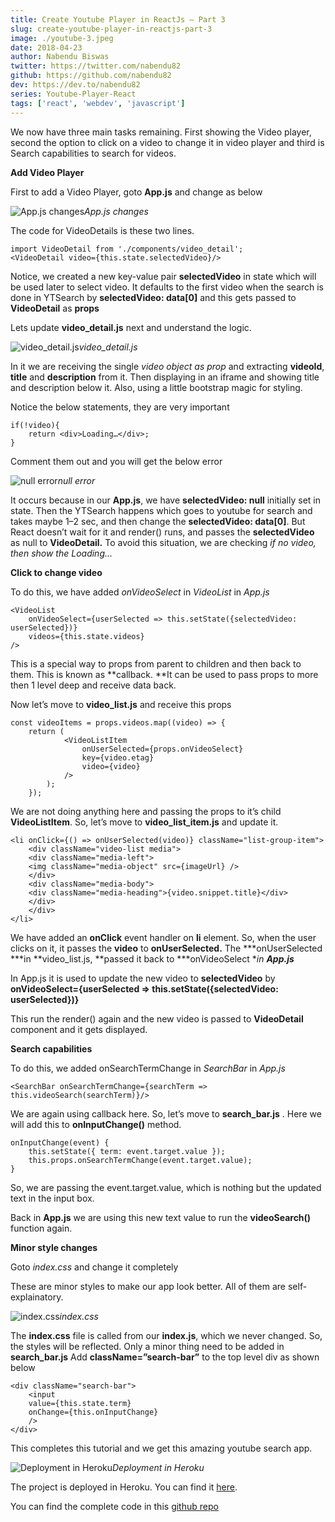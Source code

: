 ```yaml
---
title: Create Youtube Player in ReactJs — Part 3
slug: create-youtube-player-in-reactjs-part-3
image: ./youtube-3.jpeg
date: 2018-04-23
author: Nabendu Biswas
twitter: https://twitter.com/nabendu82
github: https://github.com/nabendu82
dev: https://dev.to/nabendu82
series: Youtube-Player-React
tags: ['react', 'webdev', 'javascript']
---
```


We now have three main tasks remaining. First showing the Video player, second the option to click on a video to change it in video player and third is Search capabilities to search for videos.

**Add Video Player**

First to add a Video Player, goto **App.js** and change as below

<div className={styles.image__small}>

![App.js changes](https://ik.imagekit.io/thewebdev/Youtube-React/3/1_qDcMMVnbq0.png)*App.js changes*

</div>

The code for VideoDetails is these two lines.

<div className={styles.code__block}>

```
import VideoDetail from './components/video_detail';
<VideoDetail video={this.state.selectedVideo}/>
```
</div>

Notice, we created a new key-value pair **selectedVideo** in state which will be used later to select video. It defaults to the first video when the search is done in YTSearch by **selectedVideo: data[0]** and this gets passed to **VideoDetail** as **props**

Lets update **video_detail.js** next and understand the logic.

<div className={styles.image__small}>

![video_detail.js](https://ik.imagekit.io/thewebdev/Youtube-React/3/2_w_9ZYn6Puk.png)*video_detail.js*

</div>

In it we are receiving the single *video object as prop* and extracting **videoId**, **title** and **description** from it. Then displaying in an iframe and showing title and description below it. Also, using a little bootstrap magic for styling.

Notice the below statements, they are very important

<div className={styles.code__block}>

```
if(!video){
    return <div>Loading…</div>;
}
```

</div>

Comment them out and you will get the below error

<div className={styles.image__small}>

![null error](https://ik.imagekit.io/thewebdev/Youtube-React/3/3_-c2sgWVhm.png)*null error*

</div>

It occurs because in our **App.js**, we have **selectedVideo: null** initially set in state. Then the YTSearch happens which goes to youtube for search and takes maybe 1–2 sec, and then change the **selectedVideo: data[0]**.
But React doesn’t wait for it and render() runs, and passes the **selectedVideo** as null to **VideoDetail.**
To avoid this situation, we are checking *if no video, then show the Loading…*

**Click to change video**

To do this, we have added *onVideoSelect* in *VideoList* in *App.js*

<div className={styles.code__block}>

```
<VideoList
    onVideoSelect={userSelected => this.setState({selectedVideo: userSelected})}
    videos={this.state.videos}
/>
```
</div>

This is a special way to props from parent to children and then back to them. This is known as **callback. **It can be used to pass props to more then 1 level deep and receive data back.

Now let’s move to **video_list.js** and receive this props

<div className={styles.code__block}>

```
const videoItems = props.videos.map((video) => {
    return (
            <VideoListItem
                onUserSelected={props.onVideoSelect}
                key={video.etag}
                video={video}
            />
        );
    });
```
</div>

We are not doing anything here and passing the props to it’s child **VideoListItem**. So, let’s move to **video_list_item.js** and update it.

<div className={styles.code__block}>

```
<li onClick={() => onUserSelected(video)} className="list-group-item">
    <div className="video-list media">
    <div className="media-left">
    <img className="media-object" src={imageUrl} />
    </div>
    <div className="media-body">
    <div className="media-heading">{video.snippet.title}</div>
    </div>
    </div>
</li>
```

</div>

We have added an **onClick** event handler on **li** element. So, when the user clicks on it, it passes the **video** to **onUserSelected.**
The ***onUserSelected ***in **video_list.js, **passed it back to ***onVideoSelect **in **App.js***

In App.js it is used to update the new video to **selectedVideo** by **onVideoSelect={userSelected => this.setState({selectedVideo: userSelected})}**

This run the render() again and the new video is passed to **VideoDetail** component and it gets displayed.

**Search capabilities**

To do this, we added onSearchTermChange in *SearchBar* in *App.js*

<div className={styles.code__block}>

```
<SearchBar onSearchTermChange={searchTerm => this.videoSearch(searchTerm)}/>
```

</div>


We are again using callback here. So, let’s move to **search_bar.js** . Here we will add this to **onInputChange()** method.

<div className={styles.code__block}>

```
onInputChange(event) {
    this.setState({ term: event.target.value });
    this.props.onSearchTermChange(event.target.value);
}
```

</div>

So, we are passing the event.target.value, which is nothing but the updated text in the input box.

Back in **App.js** we are using this new text value to run the **videoSearch()** function again.

**Minor style changes**

Goto *index.css* and change it completely

These are minor styles to make our app look better. All of them are self-explainatory.

<div className={styles.image__small}>

![index.css](https://ik.imagekit.io/thewebdev/Youtube-React/3/4_PYfZOEhjk8.png)*index.css*

</div>

The **index.css** file is called from our **index.js**, which we never changed. So, the styles will be reflected. Only a minor thing need to be added in **search_bar.js**
Add **className=”search-bar”** to the top level div as shown below

<div className={styles.code__block}>

```
<div className="search-bar">
    <input
    value={this.state.term}
    onChange={this.onInputChange}
    />
</div>
```

</div>

This completes this tutorial and we get this amazing youtube search app.

![Deployment in Heroku](https://ik.imagekit.io/thewebdev/Youtube-React/3/5_kNM9EpnNc.png)*Deployment in Heroku*

The project is deployed in Heroku. You can find it [here](https://nameless-dusk-36203.herokuapp.com/).

You can find the complete code in this [github repo](https://github.com/nabendu82/youtube-player)
